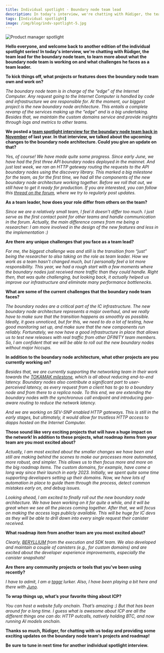 ```yaml
---
title: Individual spotlight - Boundary node team lead
description: In today's interview, we're chatting with Rüdiger, the team lead for the boundary node team, to learn more about what the boundary node team is working on and what challenges he faces as a team leader.
tags: [Individual spotlight]
image: /img/blog/indv-spotlight-5.jpg
---
```


![Product manager spotlight](../../static/img/blog/indv-spotlight-5.jpg)

**Hello everyone, and welcome back to another edition of the individual spotlight series! In today's interview, we're chatting with Rüdiger, the team lead for the boundary node team, to learn more about what the boundary node team is working on and what challenges he faces as a team leader.**

**To kick things off, what projects or features does the boundary node team own and work on?**

*The boundary node team is in charge of the “edge” of the Internet Computer. Any request going to the Internet Computer is handled by code and infrastructure we are responsible for. At the moment, our biggest project is the new boundary node architecture. This entails a complete revamp of the services making up the “edge” and is a big undertaking. Besides that, we maintain the custom domains service and provide insights through logs and metrics to other teams.*

**We posted a [team spotlight interview for the boundary node team back in November](/blog/news-and-updates/team-spotlight-boundary-node) of last year. In that interview, we talked about the upcoming changes to the boundary node architecture. Could you give an update on that?**

*Yes, of course! We have made quite some progress. Since early June, we have had the first three API boundary nodes deployed in the mainnet. And just last week, we ran an HTTP gateway routing the requests to the API boundary nodes using the discovery library. This marked a big milestone for the team, as for the first time, we had all the components of the new boundary node architecture working together. Before we roll that out, we still have to get it ready for production. If you are interested, you can follow this [thread on the forum](https://forum.dfinity.org/t/boundary-node-roadmap/15562), where we try to regularly post updates.*

**As a team leader, how does your role differ from others on the team?**

*Since we are a relatively small team, I feel it doesn’t differ too much. I just serve as the first contact point for other teams and handle communication in the forum. Actually, the main difference comes from me being a researcher: I am more involved in the design of the new features and less in the implementation :)*

**Are there any unique challenges that you face as a team lead?**

*For me, the biggest challenge was and still is the transition from “just” being the researcher to also taking on the role as team leader. How we work as a team hasn’t changed much, but I personally feel a lot more responsibility. This year, we had a rough start with a few moments where the boundary nodes just received more traffic than they could handle. Right then, that was quite challenging, but looking back, it actually helped us improve our infrastructure and eliminate many performance bottlenecks.*

**What are some of the current challenges that the boundary node team faces?**

*The boundary nodes are a critical part of the IC infrastructure. The new boundary node architecture represents a major overhaul, and we really have to make sure that the transition happens as smoothly as possible. Ideally, it goes unnoticed, but for this, we need to do a lot of testing, have good monitoring set up, and make sure that the new components run reliably. Fortunately, we now have a good infrastructure in place that allows us to test new releases with real traffic from other DFINITY team members. So, I am confident that we will be able to roll out the new boundary nodes without major hiccups.*

**In addition to the boundary node architecture, what other projects are you currently working on?**

*Besides that, we are currently supporting the networking team in their work towards the [TOKAMAK milestone](https://internetcomputer.org/roadmap#Compute%20Platform-Tokamak), which is all about reducing end-to-end latency. Boundary nodes also contribute a significant part to user-perceived latency, as every request from a client has to go to a boundary node and from there to a replica node. To this end, we are extending the boundary nodes with the synchronous call endpoint and introducing geo-aware routing to reduce the network latency.*

*And we are working on SEV-SNP enabled HTTP gateways. This is still in the early stages, but ultimately, it would allow for trustless HTTP access to dapps hosted on the Internet Computer.*

**Those sound like very exciting projects that will have a huge impact on the network! In addition to these projects, what roadmap items from your team are you most excited about?**

*Actually, I am most excited about the smaller changes we have been and still are making behind the scenes to make our processes more automated, more robust, and simpler. This allows us to then focus more and more on the big roadmap items. The custom domains, for example, have come a long way since their launch in early 2023. Initially, we spent quite some time supporting developers setting up their domains. Now, we have lots of automation in place to guide them through the process, detect common mistakes early on, and debug issues.*

*Looking ahead, I am excited to finally roll out the new boundary node architecture. We have been working on it for quite a while, and it will be great when we see all the pieces coming together. After that, we will focus on making the access logs publicly available. This will be huge for IC devs as they will be able to drill down into every single request their canister received.*

**What roadmap item from another team are you most excited about?**

*Clearly, [BERYLLIUM](https://internetcomputer.org/roadmap#Developer%20Experience-Beryllium) from the execution and SDK team. We also developed and maintain a couple of canisters (e.g., for custom domains) and are excited about the developer experience improvements, especially the canister snapshots!*

**Are there any community projects or tools that you’ve been using recently?**

*I have to admit, I am a [taggr](https://taggr.link/) lurker. Also, I have been playing a bit here and there with [Juno](https://juno.build/).*

**To wrap things up, what’s your favorite thing about ICP?**

*You can host a website fully onchain. That’s amazing :) But that has been around for a long time. I guess what is awesome about ICP are all the different things one can do: HTTP outcalls, natively holding BTC, and now running AI models onchain.*

**Thanks so much, Rüdiger, for chatting with us today and providing some exciting updates on the boundary node team's projects and roadmap!**

**Be sure to tune in next time for another individual spotlight interview.**